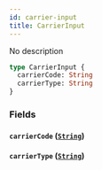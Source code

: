 ```yaml
---
id: carrier-input
title: CarrierInput
---
```


No description

```graphql
type CarrierInput {
  carrierCode: String
  carrierType: String
}
```

### Fields

#### `carrierCode` ([`String`](../../label-service/scalars/string))

#### `carrierType` ([`String`](../../label-service/scalars/string))
